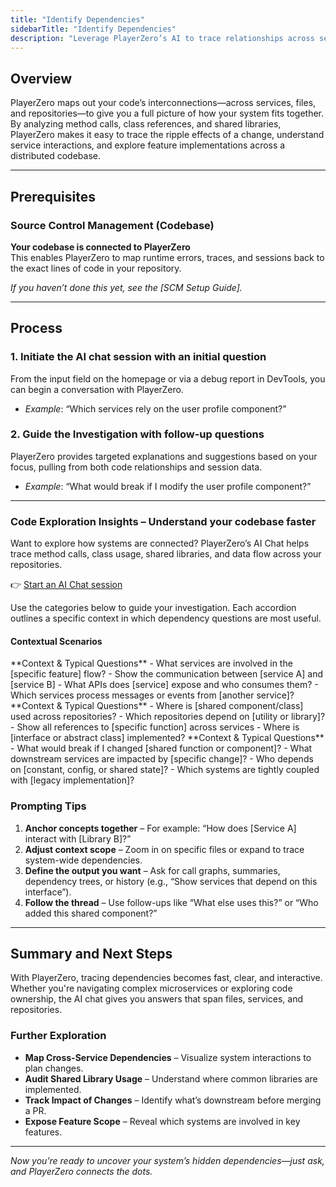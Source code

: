 ```yaml
---
title: "Identify Dependencies"
sidebarTitle: "Identify Dependencies"
description: "Leverage PlayerZero’s AI to trace relationships across services, files, and repositories."
---
```


## **Overview**

PlayerZero maps out your code’s interconnections—across services, files, and repositories—to give you a full picture of how your system fits together. By analyzing method calls, class references, and shared libraries, PlayerZero makes it easy to trace the ripple effects of a change, understand service interactions, and explore feature implementations across a distributed codebase.

---

## **Prerequisites**

### Source Control Management (Codebase)

**Your codebase is connected to PlayerZero**  
This enables PlayerZero to map runtime errors, traces, and sessions back to the exact lines of code in your repository.

*If you haven’t done this yet, see the [SCM Setup Guide].*

---

## **Process**

### 1. **Initiate the AI chat session with an initial question**  
From the input field on the homepage or via a debug report in DevTools, you can begin a conversation with PlayerZero.

- *Example*: “Which services rely on the user profile component?”

### 2. **Guide the Investigation with follow-up questions**  
PlayerZero provides targeted explanations and suggestions based on your focus, pulling from both code relationships and session data.

- *Example*: “What would break if I modify the user profile component?”

---

### **Code Exploration Insights – Understand your codebase faster**

Want to explore how systems are connected? PlayerZero’s AI Chat helps trace method calls, class usage, shared libraries, and data flow across your repositories.

👉 [Start an AI Chat session](https://app.playerzero.ai/chat)

Use the categories below to guide your investigation. Each accordion outlines a specific context in which dependency questions are most useful.

#### **Contextual Scenarios**

<AccordionGroup>

  <Accordion title="Service-to-Service Interactions">
    **Context & Typical Questions**  
    - What services are involved in the [specific feature] flow?  
    - Show the communication between [service A] and [service B]  
    - What APIs does [service] expose and who consumes them?  
    - Which services process messages or events from [another service]?  
  </Accordion>

  <Accordion title="Cross-Repo Dependencies">
    **Context & Typical Questions**  
    - Where is [shared component/class] used across repositories?  
    - Which repositories depend on [utility or library]?  
    - Show all references to [specific function] across services  
    - Where is [interface or abstract class] implemented?  
  </Accordion>

  <Accordion title="Risk & Impact Analysis">
    **Context & Typical Questions**  
    - What would break if I changed [shared function or component]?  
    - What downstream services are impacted by [specific change]?  
    - Who depends on [constant, config, or shared state]?  
    - Which systems are tightly coupled with [legacy implementation]?  
  </Accordion>

</AccordionGroup>

### **Prompting Tips**

1. **Anchor concepts together** – For example: “How does [Service A] interact with [Library B]?”
2. **Adjust context scope** – Zoom in on specific files or expand to trace system-wide dependencies.
3. **Define the output you want** – Ask for call graphs, summaries, dependency trees, or history (e.g., “Show services that depend on this interface”).
4. **Follow the thread** – Use follow-ups like “What else uses this?” or “Who added this shared component?”

---

## **Summary and Next Steps**

With PlayerZero, tracing dependencies becomes fast, clear, and interactive. Whether you're navigating complex microservices or exploring code ownership, the AI chat gives you answers that span files, services, and repositories.

### Further Exploration
- **Map Cross-Service Dependencies** – Visualize system interactions to plan changes.  
- **Audit Shared Library Usage** – Understand where common libraries are implemented.  
- **Track Impact of Changes** – Identify what’s downstream before merging a PR.  
- **Expose Feature Scope** – Reveal which systems are involved in key features.  

---

*Now you’re ready to uncover your system’s hidden dependencies—just ask, and PlayerZero connects the dots.*


